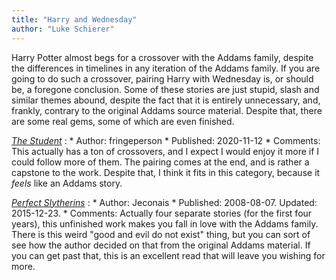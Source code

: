 ```yaml
---
title: "Harry and Wednesday"
author: "Luke Schierer"
---
```


Harry Potter almost begs for a crossover with the Addams family, despite the
differences in timelines in any iteration of the Addams family.  If you are
going to do such a crossover, pairing Harry with Wednesday is, or should be, a
foregone conclusion.  Some of these stories are just stupid, slash and similar
themes abound, despite the fact that it is entirely unnecessary, and, frankly,
contrary to the original Addams source material. Despite that, there are some
real gems, some of which are even finished.

_[The Student](https://archiveofourown.org/works/27520378)_
:   * Author: fringeperson
    * Published: 2020-11-12
    * Comments: This actually has a ton of crossovers, and I expect I would
      enjoy it more if I could follow more of them.  The pairing comes at the
      end, and is rather a capstone to the work.  Despite that, I think it fits
      in this category, because it *feels* like an Addams story.

_[Perfect Slytherins](https://web.archive.org/web/20210620143920/https://jeconais.fanficauthors.net/Perfect_Slytherins__Tales_From_The_First_Year/index/)_
:   * Author: Jeconais
    * Published: 2008-08-07. Updated: 2015-12-23.
    * Comments: Actually four separate stories (for the first four years), this
      unfinished work makes you fall in love with the Addams family.  There is
      this weird "good and evil do not exist" thing, but you can sort of see
      how the author decided on that from the original Addams material.  If you
      can get past that, this is an excellent read that will leave you wishing
      for more.


